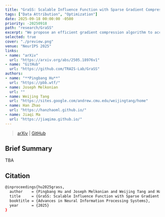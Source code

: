 ```yaml
---
title: "GraSS: Scalable Influence Function with Sparse Gradient Compression"
tags: ["Data Attribution", "Optimization"]
date: 2025-09-18 00:00:00 -0500
priority: -20250918
path: "research/GraSS"
excerpt: "We propose an efficient gradient compression algorithm to accelerate and scale influence function to billion-scale models."
selected: true
cover: "./preview.png"
venue: "NeurIPS 2025"
links:
- name: "arXiv"
  url: "https://arxiv.org/abs/2505.18976v1"
- name: "GitHub"
  url: "https://github.com/TRAIS-Lab/GraSS"
authors:
- name: "**Pingbang Hu**"
  url: "https://pbb.wtf/"
- name: Joseph Melkonian
  url: ""
- name: Weijing Tang
  url: "https://sites.google.com/andrew.cmu.edu/weijingtang/home"
- name: Han Zhao
  url: "https://hanzhaoml.github.io/"
- name: Jiaqi Ma
  url: "https://jiaqima.github.io/"
---
```


> [arXiv](https://arxiv.org/abs/2505.18976v1) | [GitHub](https://github.com/TRAIS-Lab/GraSS)

## Brief Summary

TBA

## Citation

```bash
@inproceedings{hu2025grass,
  author    = {Pingbang Hu and Joseph Melkonian and Weijing Tang and Han Zhao and Jiaqi W. Ma},
  title     = {GraSS: Scalable Influence Function with Sparse Gradient Compression},
  booktitle = {Advances in Neural Information Processing Systems},
  year      = {2025}
}
```